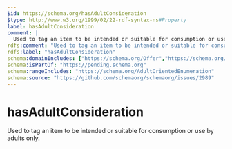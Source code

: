 ```yaml
---
$id: https://schema.org/hasAdultConsideration
$type: http://www.w3.org/1999/02/22-rdf-syntax-ns#Property
label: hasAdultConsideration
comment: |
  Used to tag an item to be intended or suitable for consumption or use by adults only.
rdfs:comment: "Used to tag an item to be intended or suitable for consumption or use by adults only."
rdfs:label: "hasAdultConsideration"
schema:domainIncludes: ["https://schema.org/Offer","https://schema.org/Product"]
schema:isPartOf: "https://pending.schema.org"
schema:rangeIncludes: "https://schema.org/AdultOrientedEnumeration"
schema:source: "https://github.com/schemaorg/schemaorg/issues/2989"
---
```


# hasAdultConsideration

Used to tag an item to be intended or suitable for consumption or use by adults only.

